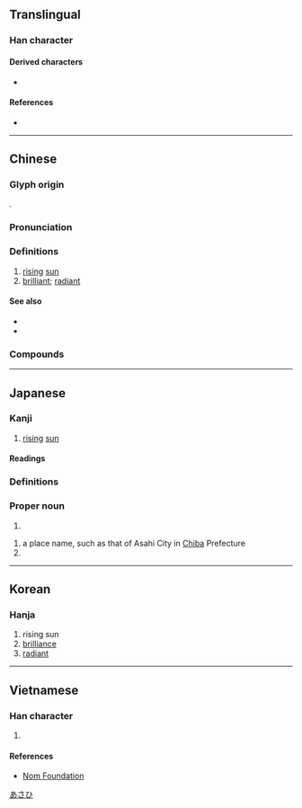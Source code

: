 {{also|旯|旮}}
{{character info}}
==Translingual==
{{stroke order|strokes=6}}

===Han character===
{{Han char|rn=72|rad=日|as=02|sn=6|four=46010|canj=KNA|ids=⿺九日}}

====Derived characters====
* {{l|mul|[[𮎴]], [[𢬐]], [[𣑢]], [[𪺬]], [[𫀯]], [[𮡵]], [[𬲑]], [[𫘲]]}}

====References====
* {{Han ref|kx=0489.190|dkj=13747|dj=0851.010|hdz=21485.040|uh=65ED|ud=26093|bh=A6B0|bd=42672}}

----

==Chinese==
{{zh-forms}}

===Glyph origin===
{{Han etym}}
{{Han compound|九|日|c1=p|c2=s|ls=psc|t2=sun}}.

===Pronunciation===
{{zh-pron
|m=xù
|c=juk1
|mn=qz,tw,xm,zz:hiok
|w=4xioq
|mc=y
|oc=y
|ma=
|cat=n,a
}}

===Definitions===
{{zh-hanzi}}

# [[rising]] [[sun]]
# [[brilliant]]; [[radiant]]

====See also====
* {{zh-l|日出|sunrise}}
* {{zh-l|曉|daybreak}}

===Compounds===
{{zh-der|旭日東升|旭蟹|智旭|旭日初升|旭旦|旭旭|旭日}}

----

==Japanese==

===Kanji===
{{ja-kanji|grade=|rs=日02}}

# [[rising]] [[sun]]

====Readings====
{{ja-readings
|goon=こく
|kanon=きょく
|kun=あさひ-, あき, てる, あきら
}}

===Definitions===
{{ja-kanjitab|あさひ|yomi=k}}
{{ja-see|朝日}}

===Proper noun===
{{ja-pos|あきら|proper}}

# {{given name|ja|male|sort=あきら}}

{{ja-pos|あさひ|proper}}

# a place name, such as that of Asahi City in [[Chiba]] Prefecture
# {{surname|ja|A=a|nodot=1|sort=あさひ}}

[[Category:ja:Cities|あさひ]]

----

==Korean==

===Hanja===
{{ko-hanja|hangeul=욱|eumhun=|rv=uk|mr=uk|y=wuk}}

# rising sun
# [[brilliance]]
# [[radiant]]

----

==Vietnamese==

===Han character===
{{vi-readings|reading=húc|rs=日02}}

# {{rfdef|vi|sort=日02}}

====References====
* [http://nomfoundation.org/common/nom_details.php?codepoint=65ed Nom Foundation]

{{cln|vi|Han tu}}